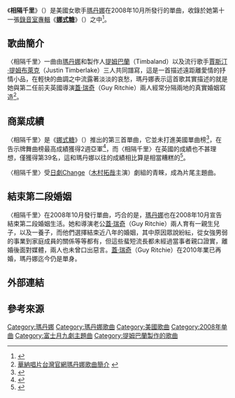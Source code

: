 {{noteTA
|2=zh-cn:麦当娜; zh-hk:麥當娜; zh-tw:瑪丹娜;
|G1=Show
}}
{{Infobox single 
| Name           = Miles Away
| Cover          = 
| Cover size     = 
| Border         = 
| Artist         = [[瑪丹娜|瑪丹娜]]
| Album          = [[娜式糖|娜式糖]]
| Released       = October 17, 2008
| Format         = [[數位音樂下載|數位音樂下載]], [[CD|CD]]
| Recorded       = 2007
| Genre          = [[流行電子音樂|流行電子音樂]]
| Length         = 4:49
| Label          = [[華納兄弟|華納兄弟]]
| Writer         = {{flat list|
* Madonna
* [[Timbaland|提姆巴蘭]]
* [[Justin_Timberlake|賈斯汀·提姆布萊克]]
* Nate Hills}}
| Producer       = {{flat list|
* Madonna
* Timbaland
* Justin Timberlake
* Danja}}
| Chronology     = [[瑪丹娜|瑪丹娜]] singles
| Last single    = "[[交给我|Give It 2 Me]]"<br/>(2008)
| This single    = "'''Miles Away'''"<br/>(2008)
| Next single    = "[[Celebration_(麥當娜歌曲)|Celebration]]"<br/>(2009)
}}
《'''相隔千里'''》（{{lang-en|'''Miles Away'''}}）是美國女歌手[[瑪丹娜|瑪丹娜]]在2008年10月所發行的單曲，收錄於她第十一張[[錄音室專輯|錄音室專輯]]《'''[[娜式糖|娜式糖]]'''》（{{lang-en|'''Hard Candy'''}}）之中<ref>{{Cite web |url=http://www.rollingstone.com/music/albumreviews/hard-candy-20080501 |title=美國滾石雜誌官網2008-05-01音樂專輯介紹 |access-date=2015-03-13 |archive-date=2015-01-06 |archive-url=https://web.archive.org/web/20150106062336/http://www.rollingstone.com/music/albumreviews/hard-candy-20080501 |dead-url=no }}</ref>。

==歌曲簡介==
〈相隔千里〉一曲由[[瑪丹娜|瑪丹娜]]和製作人[[Timbaland|提姆巴蘭]]（Timbaland）以及流行歌手[[Justin_Timberlake|賈斯汀·提姆布萊克]]（Justin Timberlake）三人共同譜寫，這是一首描述遠距離愛情的抒情小品，在輕快的曲調之中流露著淡淡的哀愁，瑪丹娜表示這首歌其實描述的就是她與第二任前夫英國導演[[佳·烈治|蓋·瑞奇]]（Guy Ritchie）兩人經常分隔兩地的真實婚姻寫造<ref>[http://www.warnermusic.com.tw/focus/international/madonna/celebration/music3.php 華納唱片台灣官網瑪丹娜歌曲簡介] {{webarchive|url=https://web.archive.org/web/20150419035033/http://www.warnermusic.com.tw/focus/international/madonna/celebration/music3.php |date=2015-04-19 }}</ref>。

==商業成績==
〈相隔千里〉是《[[娜式糖|娜式糖]]》（{{lang-en|Hard Candy}}）推出的第三首單曲，它並未打進美國單曲榜<ref>{{Cite web |url=http://www.billboard.com/articles/news/1043751/chart-beat-chat-madonna-savage-garden-the-soundtrack-to-mamma-mia-britney |title=美國告示牌官網2008-10-17新聞資料 |access-date=2015-03-13 |archive-date=2015-11-24 |archive-url=https://web.archive.org/web/20151124005006/http://www.billboard.com/articles/news/1043751/chart-beat-chat-madonna-savage-garden-the-soundtrack-to-mamma-mia-britney |dead-url=no }}</ref>，在告示牌舞曲榜最高成績獲得2週亞軍<ref>{{Cite web |url=http://www.billboard.com/charts/dance-club-play-songs/2009-01-24 |title=2009-01-24告示牌舞曲榜 |access-date=2015-03-13 |archive-date=2019-09-27 |archive-url=https://web.archive.org/web/20190927130301/https://www.billboard.com/charts/dance-club-play-songs/2009-01-24 |dead-url=no }}</ref>，而〈相隔千里〉在英國的成績也不甚理想，僅獲得第39名，這和瑪丹娜以往的成績相比算是相當糟糕的<ref>{{Cite web |url=http://www.officialcharts.com/Artist/28948/MADONNA/ |title=英國排行榜瑪丹娜專輯單曲資料庫 |access-date=2015-03-13 |archive-date=2018-03-18 |archive-url=https://web.archive.org/web/20180318212925/http://www.officialcharts.com/artist/28948/madonna/ |dead-url=no }}</ref>。

〈相隔千里〉受[[日劇|日劇]]Change（[[木村拓哉|木村拓哉]]主演）劇組的青睞，成為片尾主題曲。

==結束第二段婚姻==
〈相隔千里〉在2008年10月發行單曲，巧合的是，[[瑪丹娜|瑪丹娜]]也在2008年10月宣告結束第二段婚姻生活。她和導演老公[[佳·烈治|蓋·瑞奇]]（Guy Ritchie）兩人育有一親生兒子，以及一養子，而他們選擇結束近八年的婚姻，其中原因眾說紛紜，從女強男弱的事業到家庭成員的關係等等都有，但這些蜚短流長都未經過當事者親口證實，離婚後面對媒體，兩人也未曾口出惡言。[[佳·烈治|蓋·瑞奇]]（Guy Ritchie）在2010年業已再婚，瑪丹娜迄今仍是單身。

==外部連結==
{{瑪丹娜}}
{{瑪丹娜歌曲}}
{{富士月九劇主題曲2000年代後半部}}
==參考來源==
[[Category:瑪丹娜|Category:瑪丹娜]]
[[Category:瑪丹娜歌曲|Category:瑪丹娜歌曲]]
[[Category:美國歌曲|Category:美國歌曲]]
[[Category:2008年单曲|Category:2008年单曲]]

[[Category:富士月九劇主題曲|Category:富士月九劇主題曲]]
[[Category:提姆巴蘭製作的歌曲|Category:提姆巴蘭製作的歌曲]]